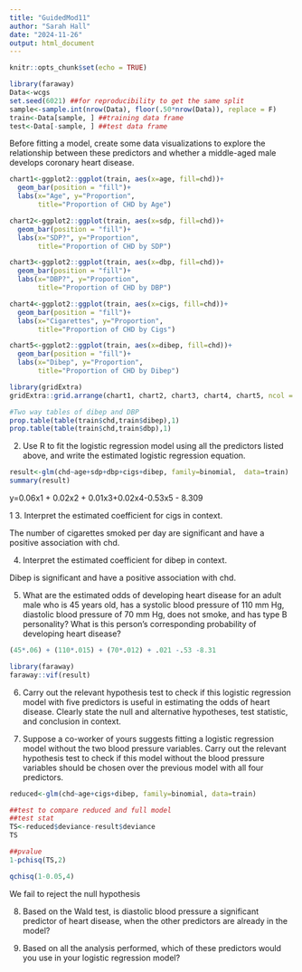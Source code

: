 ---
title: "GuidedMod11"
author: "Sarah Hall"
date: "2024-11-26"
output: html_document
---

```{r setup, include=FALSE}
knitr::opts_chunk$set(echo = TRUE)
```



```{r}
library(faraway)
Data<-wcgs
set.seed(6021) ##for reproducibility to get the same split
sample<-sample.int(nrow(Data), floor(.50*nrow(Data)), replace = F)
train<-Data[sample, ] ##training data frame
test<-Data[-sample, ] ##test data frame

```


Before fitting a model, create some data visualizations to explore the relationship
between these predictors and whether a middle-aged male develops coronary heart
disease.

```{r}
chart1<-ggplot2::ggplot(train, aes(x=age, fill=chd))+
  geom_bar(position = "fill")+
  labs(x="Age", y="Proportion",
       title="Proportion of CHD by Age")

chart2<-ggplot2::ggplot(train, aes(x=sdp, fill=chd))+
  geom_bar(position = "fill")+
  labs(x="SDP?", y="Proportion",
       title="Proportion of CHD by SDP")

chart3<-ggplot2::ggplot(train, aes(x=dbp, fill=chd))+
  geom_bar(position = "fill")+
  labs(x="DBP?", y="Proportion",
       title="Proportion of CHD by DBP")

chart4<-ggplot2::ggplot(train, aes(x=cigs, fill=chd))+
  geom_bar(position = "fill")+
  labs(x="Cigarettes", y="Proportion",
       title="Proportion of CHD by Cigs")

chart5<-ggplot2::ggplot(train, aes(x=dibep, fill=chd))+
  geom_bar(position = "fill")+
  labs(x="Dibep", y="Proportion",
       title="Proportion of CHD by Dibep")

library(gridExtra)
gridExtra::grid.arrange(chart1, chart2, chart3, chart4, chart5, ncol = 2, nrow = 3)

```

```{r}
#Two way tables of dibep and DBP
prop.table(table(train$chd,train$dibep),1)
prop.table(table(train$chd,train$dbp),1)
```

2. Use R to fit the logistic regression model using all the predictors listed above, and
write the estimated logistic regression equation.

```{r}
result<-glm(chd~age+sdp+dbp+cigs+dibep, family=binomial,  data=train)
summary(result)
```
y=0.06x1 + 0.02x2 + 0.01x3+0.02x4-0.53x5 - 8.309

1
3. Interpret the estimated coefficient for cigs in context.

The number of cigarettes smoked per day are significant and have a positive association with chd.

4. Interpret the estimated coefficient for dibep in context.

Dibep is significant and have a positive association with chd.

5. What are the estimated odds of developing heart disease for an adult male who is
45 years old, has a systolic blood pressure of 110 mm Hg, diastolic blood pressure
of 70 mm Hg, does not smoke, and has type B personality? What is this person’s
corresponding probability of developing heart disease?

```{r}
(45*.06) + (110*.015) + (70*.012) + .021 -.53 -8.31

```



```{r}
library(faraway)
faraway::vif(result)
```



6. Carry out the relevant hypothesis test to check if this logistic regression model with
five predictors is useful in estimating the odds of heart disease. Clearly state the null
and alternative hypotheses, test statistic, and conclusion in context.

7. Suppose a co-worker of yours suggests fitting a logistic regression model without the
two blood pressure variables. Carry out the relevant hypothesis test to check if this
model without the blood pressure variables should be chosen over the previous model
with all four predictors.

```{r}
reduced<-glm(chd~age+cigs+dibep, family=binomial, data=train)

##test to compare reduced and full model
##test stat
TS<-reduced$deviance-result$deviance
TS
```
```{r}
##pvalue
1-pchisq(TS,2)
```
```{r}
qchisq(1-0.05,4)
```
We fail to reject the null hypothesis



8. Based on the Wald test, is diastolic blood pressure a significant predictor of heart
disease, when the other predictors are already in the model?




9. Based on all the analysis performed, which of these predictors would you use in your
logistic regression model?